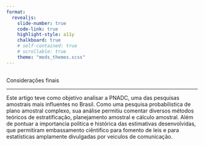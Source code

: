 ```yaml
---
format: 
  revealjs:
    slide-number: true
    code-link: true
    highlight-style: a11y
    chalkboard: true
    # self-contained: true
    # scrollable: true
    theme: "meds_themes.scss"
---
```


## {#consideracoes data-menu-title="Considerações finais"}

[Considerações finais]{.slide-title}

<hr>

::: body-text-m
Este artigo teve como objetivo analisar a PNADC, uma das pesquisas amostrais mais influentes no Brasil. Como uma pesquisa probabilistica de plano amostral complexo, sua análise permitiu comentar diversos métodos teóricos
de estratificação, planejamento amostral e cálculo amostral. Além de pontuar a importancia politica e histórica das estimativas desenvolvidas, que permitiram embassamento ciêntifico para fomento de leis e para estatísticas amplamente
divulgadas por veiculos de comunicação.
:::
